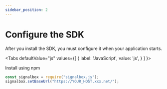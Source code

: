 ```yaml
---
sidebar_position: 2
---
```



# Configure the SDK

After you install the SDK, you must configure it when your application starts.

<Tabs
  defaultValue="js"
  values={[
    { label: 'JavaScript', value: 'js', }
  ]
}>

<TabItem value="js">

Install using npm

```js
const signalbox = require("signalbox.js");
signalbox.setBaseUrl("https://YOUR_HOST.xxx.net/");
```

</TabItem>
</Tabs>
